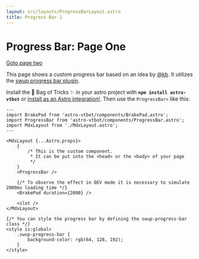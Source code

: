 ```yaml
---
layout: src/layouts/ProgressBarLayout.astro
title: Progress Bar 1
---
```


# Progress Bar: Page One

[Goto page two](../two/)

This page shows a custom progress bar based on an idea by [@kb](https://github.com/k16e-me). It utilizes the [swup progress bar plugin](https://swup.js.org/plugins/progress-plugin/).

Install the 👜 Bag of Tricks ✨ in your astro project with **`npm install astro-vtbot`** or [install as an Astro integration!](/library/Installation/). Then use the `ProgressBar>` like this:
```astro title="UseProgressBar.astro" {3,13,22,23,24}
---
import BrakePad from 'astro-vtbot/components/BrakePad.astro';
import ProgressBar from 'astro-vtbot/components/ProgressBar.astro';
import MdxLayout from './MdxLayout.astro';
---

<MdxLayout {...Astro.props}>
	{
		/* This is the custom component.
		 * It can be put into the <head> or the <body> of your page
		 */
	}
	<ProgressBar />

	{/* To observe the effect in DEV mode it is necessary to simulate 2000ms loading time */}
	<BrakePad duration={2000} />

	<slot />
</MdxLayout>

{/* You can style the progress bar by defining the swup-progress-bar class */}
<style is:global>
	.swup-progress-bar {
		background-color: rgb(64, 128, 192);
	}
</style>
```
